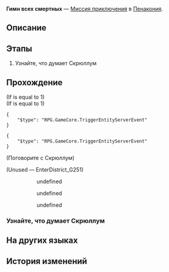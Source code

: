 {{Дополнить|Диалоги.}}
{{Миссия Инфобокс
|id              = 8023601
|Название        = 
|Изображение     = Миссия Освоения Гимн всех смертных.png
|Тип             = Миссия приключения
|События         = 
|Глава           = 
|Условия         = Завершена [[Миссия приключения]] ''[[Расходящаяся вселенная: Загрузка уравнения]]''
|Персонажи       = Первопроходец; Скрюллум
|СтартЛокация    = «(Лучезарный шпат/Корма Освоения/Таталов/Парящая стрелка часов)»
|Мир             = Пенакония
|Локации         = «(Лучезарный шпат/Корма Освоения/Таталов/Парящая стрелка часов)»
|Предыдущая      = Расходящаяся вселенная: Загрузка уравнения
|Следующая       = 
|Награды         = Кредиты*5 000
}}
'''Гимн всех смертных''' — [[Миссия приключения]] в [[Пенакония]].

==Описание==
{{Описание|<!--официальное описание из Перекрёстка судеб-->}}

==Этапы==
# Узнайте, что думает Скрюллум

==Прохождение==
{{Дополнить}}

;(If {{F|CanOpenEntrance}} is equal to 1)
;(If {{F|Rogue3.1Entrance}} is equal to 1)
<pre>{
	"$type": "RPG.GameCore.TriggerEntityServerEvent"
}</pre>
<pre>{
	"$type": "RPG.GameCore.TriggerEntityServerEvent"
}</pre>

;(Поговорите с Скрюллум)
<!--Unknown TalkSentence: 802341402-->
;(Unused &mdash; EnterDistrict_G251)
<!--Unknown TalkSentence: 802341302-->
:<!--Unknown TalkSentence: 802341303-->
:<!--Unknown TalkSentence: 802341304-->
::{{Диалог|Стрелка}} undefined
::{{Диалог|Стрелка}} undefined
::{{Диалог|Стрелка}} undefined
{{Диалог Конец}}

===Узнайте, что думает Скрюллум===
{{Описание миссии|локация=«(Лучезарный шпат/Корма Освоения/Таталов/Парящая стрелка часов)»|Закройте глаза и прислушайтесь к мелодии, скрывающейся за этими именами.}}
{{Диалог Начало}}
{{Диалог Конец}}

==На других языках==
{{На других языках
|en   = Anthem of the Everyman
|zhs  = 凡人的赞美诗
|zht  = 凡人的讚美詩
|ja   = 凡人の賛歌
|ko   = 평범한 자들의 찬송시
|es   = Elogio a la gente común
|fr   = Hymne de l'homme ordinaire
|ru   = Гимн всех смертных
|th   = บทกวีสรรเสริญมนุษย์ปุถุชน
|vi   = Thánh Ca Của Người Phàm
|de   = Lobgesang der Mundanen
|id   = Lagu Pujian Manusia Fana
|pt   = Hino dos Homens Comuns
}}

==История изменений==
{{История изменений|2.7}}

